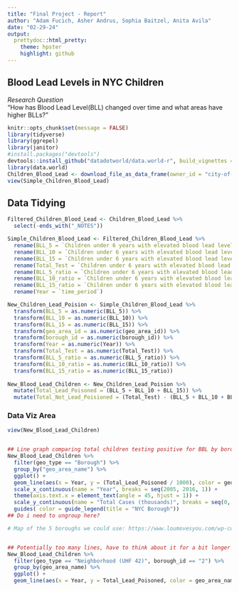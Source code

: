 ```yaml
---
title: "Final Project - Report"
author: "Adam Fucich, Asher Andrus, Sophia Baitzel, Anita Avila"
date: "02-29-24"
output:
  prettydoc::html_pretty:
    theme: hpster
    highlight: github
---
```


## Blood Lead Levels in NYC Children
*Research Question*\
  "How has Blood Lead Level(BLL) changed over time and what areas have higher BLLs?"
      

```r
knitr::opts_chunk$set(message = FALSE)
library(tidyverse)
library(ggrepel)
library(janitor)
#install.packages("devtools")
devtools::install_github("datadotworld/data.world-r", build_vignettes = TRUE)
library(data.world)
Children_Blood_Lead <- download_file_as_data_frame(owner_id = "city-of-ny", dataset_id = "tnry-kwh5", file_name = "children-under-6-yrs-with-elevated-blood-lead-levels-bll-1.csv")
view(Simple_Children_Blood_Lead)
```

## Data Tidying 
```r
Filtered_Children_Blood_Lead <- Children_Blood_Lead %>%
  select(-ends_with("_NOTES")) 

Simple_Children_Blood_Lead <- Filtered_Children_Blood_Lead %>%
  rename(BLL_5 = `Children under 6 years with elevated blood lead levels (BLL) Number BLL >=5 µg/dL`) %>%
  rename(BLL_10 = `Children under 6 years with elevated blood lead levels (BLL) Number BLL>=10 µg/dL`) %>%
  rename(BLL_15 = `Children under 6 years with elevated blood lead levels (BLL) Number BLL>=15 µg/dL`) %>%
  rename(Total_Test = `Children under 6 years with elevated blood lead levels (BLL) Number Tested`) %>%
  rename(BLL_5_ratio = `Children under 6 years with elevated blood lead levels (BLL) Rate  BLL>=5 µg/dL per 1,000 tested`) %>%
  rename(BLL_10_ratio = `Children under 6 years with elevated blood lead levels (BLL) Rate BLL>=10 µg/dL per 1,000 tested`) %>%
  rename(BLL_15_ratio = `Children under 6 years with elevated blood lead levels (BLL) Rate BLL>=15 µg/dL per 1,000 tested`) %>%
  rename(Year = `time_period`)

New_Children_Lead_Poision <- Simple_Children_Blood_Lead %>%
  transform(BLL_5 = as.numeric(BLL_5)) %>%
  transform(BLL_10 = as.numeric(BLL_10)) %>%
  transform(BLL_15 = as.numeric(BLL_15)) %>%
  transform(geo_area_id = as.numeric(geo_area_id)) %>%
  transform(borough_id = as.numeric(borough_id)) %>%
  transform(Year = as.numeric(Year)) %>%
  transform(Total_Test = as.numeric(Total_Test)) %>%
  transform(BLL_5_ratio = as.numeric(BLL_5_ratio)) %>%
  transform(BLL_10_ratio = as.numeric(BLL_10_ratio)) %>%
  transform(BLL_15_ratio = as.numeric(BLL_15_ratio))
   
New_Blood_Lead_Children <- New_Children_Lead_Poision %>%
  mutate(Total_Lead_Poisoned = (BLL_5 + BLL_10 + BLL_15)) %>%
  mutate(Total_Not_Lead_Poisioned = (Total_Test) - (BLL_5 + BLL_10 + BLL_15))
```

### Data Viz Area 

```r
view(New_Blood_Lead_Children)


## Line graph comparing total children testing positive for BBL by borough. Needs title?
New_Blood_Lead_Children %>%
  filter(geo_type == "Borough") %>%
  group_by("geo_area_name") %>%
  ggplot() +
  geom_line(aes(x = Year, y = (Total_Lead_Poisoned / 1000), color = geo_area_name), linewidth = 1.5) +
  scale_x_continuous(name = "Year", breaks = seq(2005, 2016, 1)) +
  theme(axis.text.x = element_text(angle = 45, hjust = 1)) +
  scale_y_continuous(name = "Total Cases (thousands)", breaks = seq(0, 17.5, 2.5)) + 
  guides( color = guide_legend(title = "NYC Borough"))
## Do i need to ungroup here?

# Map of the 5 boroughs we could use: https://www.loumovesyou.com/wp-content/uploads/2022/11/FiveBoroughs-01.jpg


## Potentially too many lines, have to think about it for a bit longer
New_Blood_Lead_Children %>%
  filter(geo_type == "Neighborhood (UHF 42)", borough_id == "2") %>%
  group_by(geo_area_name) %>%
  ggplot() +
  geom_line(aes(x = Year, y = Total_Lead_Poisoned, color = geo_area_name))
  
```


```r

```

